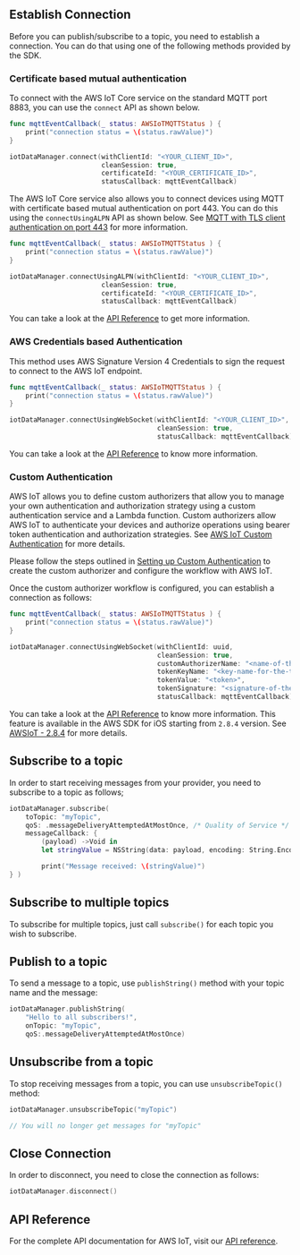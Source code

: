 ## Establish Connection

Before you can publish/subscribe to a topic, you need to establish a connection. You can do that using one of the following methods provided by the SDK.

### Certificate based mutual authentication

To connect with the AWS IoT Core service on the standard MQTT port 8883, you can use the `connect` API as shown below.

```swift
func mqttEventCallback(_ status: AWSIoTMQTTStatus ) {
    print("connection status = \(status.rawValue)")
}

iotDataManager.connect(withClientId: "<YOUR_CLIENT_ID>",
                       cleanSession: true,
                       certificateId: "<YOUR_CERTIFICATE_ID>",
                       statusCallback: mqttEventCallback)
```

The AWS IoT Core service also allows you to connect devices using MQTT with certificate based mutual authentication on port 443. You can do this using the `connectUsingALPN` API as shown below. See [MQTT with TLS client authentication on port 443](https://aws.amazon.com/blogs/iot/mqtt-with-tls-client-authentication-on-port-443-why-it-is-useful-and-how-it-works/) for more information.

```swift
func mqttEventCallback(_ status: AWSIoTMQTTStatus ) {
    print("connection status = \(status.rawValue)")
}

iotDataManager.connectUsingALPN(withClientId: "<YOUR_CLIENT_ID>",
                       cleanSession: true,
                       certificateId: "<YOUR_CERTIFICATE_ID>",
                       statusCallback: mqttEventCallback)
```

You can take a look at the [API Reference](https://aws-amplify.github.io/aws-sdk-ios/docs/reference/AWSIoT/Classes/AWSIoTDataManager.html#/c:objc(cs)AWSIoTDataManager(im)connectUsingALPNWithClientId:cleanSession:certificateId:statusCallback:) to get more information.

### AWS Credentials based Authentication

This method uses AWS Signature Version 4 Credentials to sign the request to connect to the AWS IoT endpoint.

```swift
func mqttEventCallback(_ status: AWSIoTMQTTStatus ) {
    print("connection status = \(status.rawValue)")
}

iotDataManager.connectUsingWebSocket(withClientId: "<YOUR_CLIENT_ID>",
                                     cleanSession: true,
                                     statusCallback: mqttEventCallback)
```

You can take a look at the [API Reference](https://aws-amplify.github.io/aws-sdk-ios/docs/reference/AWSIoT/Classes/AWSIoTDataManager.html#/c:objc(cs)AWSIoTDataManager(im)connectUsingWebSocketWithClientId:cleanSession:statusCallback:) to know more information.

### Custom Authentication

AWS IoT allows you to define custom authorizers that allow you to manage your own authentication and authorization strategy using a custom authentication service and a Lambda function. Custom authorizers allow AWS IoT to authenticate your devices and authorize operations using bearer token authentication and authorization strategies. See [AWS IoT Custom Authentication](https://docs.aws.amazon.com/iot/latest/developerguide/iot-custom-authentication.html) for more details.

Please follow the steps outlined in [Setting up Custom Authentication](https://aws.amazon.com/blogs/security/how-to-use-your-own-identity-and-access-management-systems-to-control-access-to-aws-iot-resources/) to create the custom authorizer and configure the workflow with AWS IoT.

Once the custom authorizer workflow is configured, you can establish a connection as follows:

```swift
func mqttEventCallback(_ status: AWSIoTMQTTStatus ) {
    print("connection status = \(status.rawValue)")
}

iotDataManager.connectUsingWebSocket(withClientId: uuid,
                                     cleanSession: true,
                                     customAuthorizerName: "<name-of-the-custom-authorizer>",
                                     tokenKeyName: "<key-name-for-the-token>",
                                     tokenValue: "<token>",
                                     tokenSignature: "<signature-of-the-token>",
                                     statusCallback: mqttEventCallback)
```

You can take a look at the [API Reference](https://aws-amplify.github.io/aws-sdk-ios/docs/reference/AWSIoT/Classes/AWSIoTDataManager.html#/c:objc(cs)AWSIoTDataManager(im)connectUsingWebSocketWithClientId:cleanSession:customAuthorizerName:tokenKeyName:tokenValue:tokenSignature:statusCallback:) to know more information. This feature is available in the AWS SDK for iOS starting from `2.8.4` version. See [AWSIoT - 2.8.4](https://github.com/aws-amplify/aws-sdk-ios/blob/main/CHANGELOG.md#284) for more details.

## Subscribe to a topic

In order to start receiving messages from your provider, you need to subscribe to a topic as follows;

```swift
iotDataManager.subscribe(
    toTopic: "myTopic",
    qoS: .messageDeliveryAttemptedAtMostOnce, /* Quality of Service */
    messageCallback: {
        (payload) ->Void in
        let stringValue = NSString(data: payload, encoding: String.Encoding.utf8.rawValue)!

        print("Message received: \(stringValue)")
} )
```

## Subscribe to multiple topics

To subscribe for multiple topics, just call `subscribe()` for each topic you wish to subscribe. 

## Publish to a topic

To send a message to a topic, use `publishString()` method with your topic name and the message:

```swift
iotDataManager.publishString(
    "Hello to all subscribers!",
    onTopic: "myTopic", 
    qoS:.messageDeliveryAttemptedAtMostOnce)
```

## Unsubscribe from a topic

To stop receiving messages from a topic, you can use `unsubscribeTopic()` method:

```swift
iotDataManager.unsubscribeTopic("myTopic")

// You will no longer get messages for "myTopic"
```

## Close Connection

In order to disconnect, you need to close the connection as follows:

```swift
iotDataManager.disconnect()
```

## API Reference

For the complete API documentation for AWS IoT, visit our [API reference](https://aws-amplify.github.io/aws-sdk-ios/docs/reference/AWSIoT/Classes/AWSIoTDataManager.html).
